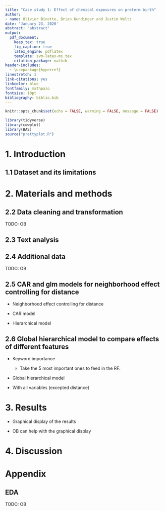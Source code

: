 ```yaml
---
title: "Case study 1: Effect of chemical exposures on preterm birth"
author: 
- name: Olivier Binette, Brian Kundinger and Justin Weltz
date: 'January 23, 2020'
abstract: "abstract"
output: 
  pdf_document:
    keep_tex: true
    fig_caption: true
    latex_engine: pdflatex
    template: svm-latex-ms.tex
    citation_package: natbib
header-includes:
  - \usepackage{hyperref}
linestretch: 1
link-citations: yes
linkcolor: blue
fontfamily: mathpazo
fontsize: 10pt
bibliography: biblio.bib
---
```


```r
knitr::opts_chunk$set(echo = FALSE, warning = FALSE, message = FALSE)

library(tidyverse)
library(cowplot)
library(BAS)
source("prettyplot.R")
```

# 1. Introduction


## 1.1 Dataset and its limitations



# 2. Materials and methods

## 2.2 Data cleaning and transformation

TODO: OB

## 2.3 Text analysis

## 2.4 Additional data

TODO: OB

## 2.5 CAR and glm models for neighborhood effect controlling for distance

- Neighborhood effect controlling for distance

- CAR model

- Hierarchical model

## 2.6 Global hierarchical model to compare effects of different features

- Keyword importance
    - Take the 5 most important ones to feed in the RF.

- Global hierarchical model

- With all variables (excepted distance)


# 3. Results

- Graphical display of the results

- OB can help with the graphical display


# 4. Discussion


# Appendix

## EDA
TODO: OB

